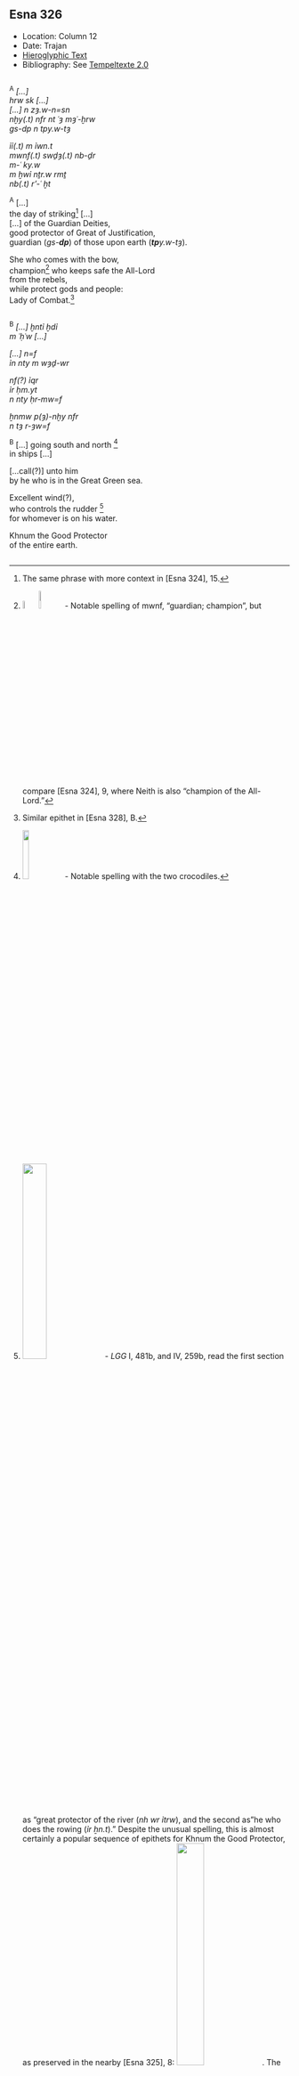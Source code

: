 ## Esna 326 {-}  
  
<style>  
  
  .col2 {  
    columns: 2 320px;         /* number of columns and width in pixels*/  
    -webkit-columns: 2 320px; /* chrome, safari */  
    -moz-columns: 2 320px;    /* firefox */  
    -webkit-column-break-inside: avoid;  
    -page-break-inside: avoid;  
    -break-inside: avoid;  
  }  
  
</style>   
  
  
- Location: Column 12
- Date: Trajan 
- [Hieroglyphic Text](https://www.ifao.egnet.net/uploads/publications/enligne/Temples-Esna003.pdf#page=301){target="_blank"}  
- Bibliography: See [Tempeltexte 2.0](http://www.tempeltexte.uni-tuebingen.de/portal/#/text-detail/1217){target="_blank"}

<div class="col2"> 

^A^ *[...]  *  
*hrw sk [...]  *  
*[...] n zȝ.w-n=sn  *  
*nḫy(.t) nfr nt ʿȝ mȝʿ-ḫrw  *  
*gs-dp n tpy.w-tȝ  *  
   
*ỉỉ(.t) m ỉwn.t  *  
*mwnf(.t) swḏȝ(.t) nb-ḏr  *  
*m-ʿ ky.w  *  
*m ḫwỉ nṯr.w rmṯ  *  
*nb(.t) r'-ʿ ḫt  *  
  
^A^ [...]  
the day of striking[^fn-326-1] [...]  
[...] of the Guardian Deities,  
good protector of Great of Justification,  
guardian (*gs-****dp***) of those upon earth (***tp****y.w-tȝ*).  
  
She who comes with the bow,  
champion[^fn-326-2] who keeps safe the All-Lord  
from the rebels,  
while protect gods and people:  
Lady of Combat.[^fn-326-3]   

</div>

[^fn-326-1]: The same phrase with more context in [Esna 324], 15.
[^fn-326-2]: ![](./images/326_A_1.png){width=6%}![](./images/326_A_2.png){width=9%} - Notable spelling of mwnf, "guardian; champion", but compare [Esna 324], 9, where Neith is also "champion of the All-Lord."
[^fn-326-3]: Similar epithet in [Esna 328], B.

<div class="col2">

^B^ *[...] ḫntỉ ḫdỉ  *  
*m ʿḥʿw [...]  *  
     
*[...] n=f  *  
*ỉn nty m wȝḏ-wr  *  
   
*nf(?) ỉqr   *  
*ỉr ḥm.yt   *  
*n nty ḥr-mw=f  *  
      
*ẖnmw p(ȝ)-nḫy nfr  *  
*n tȝ r-ȝw=f  *  
   
^B^ [...] going south and north [^fn-326-4]  
in ships [...]  
   
[...call(?)] unto him  
by he who is in the Great Green sea.  
  
Excellent wind(?),  
who controls the rudder [^fn-326-5]  
for whomever is on his water.  
  
Khnum the Good Protector  
of the entire earth.  

</div>

[^fn-326-4]: ![](./images/326_B_1.png){width=15%} - Notable spelling with the two crocodiles.
[^fn-326-5]: ![](./images/326_B_2.png){width=30%} - *LGG* I, 481b, and IV, 259b, read the first section as "great protector of the river (*nh wr ỉtrw*), and the second as "he who does the rowing (*ỉr ẖn.t*)." Despite the unusual spelling, this is almost certainly a popular sequence of epithets for Khnum the Good Protector, as preserved in the nearby [Esna 325], 8: ![](./images/325_8.png){width=32%}. The first few signs appear to be mistakes, perhaps based on spellings such as those found in *Esna* VI, 479, 8-9, 15; 482, 8-9.

